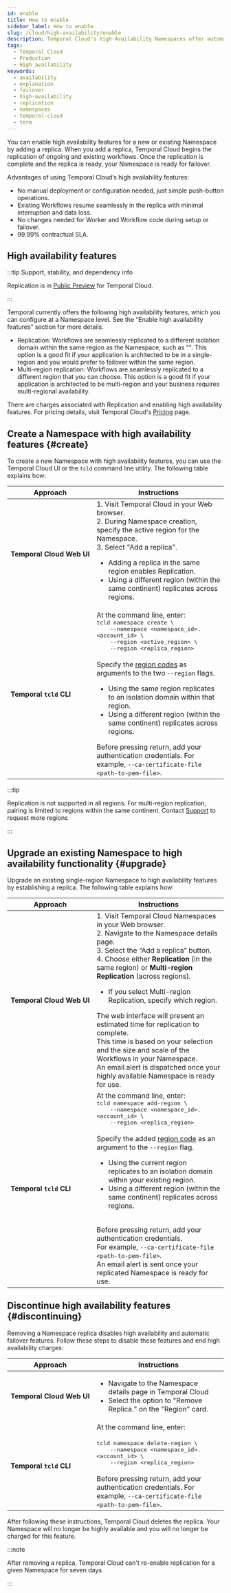 ```yaml
---
id: enable
title: How to enable
sidebar_label: How to enable
slug: /cloud/high-availability/enable
description: Temporal Cloud's High-Availability Namespaces offer automated failover, synchronized data replication, and high availability for workloads requiring disaster-tolerant deployment and 99.99% uptime. Use Global Namespace for self-hosted.
tags:
  - Temporal Cloud
  - Production
  - High availability
keywords:
  - availability
  - explanation
  - failover
  - high-availability
  - replication
  - namespaces
  - temporal-cloud
  - term
---
```



You can enable high availability features for a new or existing Namespace by adding a replica.
When you add a replica, Temporal Cloud begins the replication of ongoing and existing workflows.
Once the replication is complete and the replica is ready, your Namespace is ready for failover.

Advantages of using Temporal Cloud’s high availability features:

- No manual deployment or configuration needed, just simple push-button operations.
- Existing Workflows resume seamlessly in the replica with minimal interruption and data loss.
- No changes needed for Worker and Workflow code during setup or failover.
- 99.99% contractual SLA.

## High availability features

:::tip Support, stability, and dependency info

Replication is in [Public Preview](/evaluate/development-production-features/release-stages#public-preview) for Temporal Cloud.

:::

Temporal currently offers the following high availability features, which you can configure at a Namespace level.
See the “Enable high availability features” section for more details.

- Replication: Workflows are seamlessly replicated to a different isolation domain within the same region as the Namespace, such as "<ToolTipTerm term="us-east-1" tooltip="The us-east-1 region was Amazon's original and largest region. Many people consider it the 'default' region." />".
  This option is a good fit if your application is architected to be in a single-region and you would prefer to failover within the same region.
- Multi-region replication: Workflows are seamlessly replicated to a different region that you can choose.
  This option is a good fit if your application is architected to be multi-region and your business requires multi-regional availability.

There are charges associated with Replication and enabling high availability features.
For pricing details, visit Temporal Cloud's [Pricing](/cloud/pricing) page.

## Create a Namespace with high availability features {#create}

To create a new Namespace with high availability features, you can use the Temporal Cloud UI or the `tcld` command line utility.
The following table explains how:

| Approach                  | Instructions                                                                                                                                                  |
|---------------------------|--------------------------------------------------------------------------------------------------------------------------------------------------------------|
| **Temporal&nbsp;Cloud&nbsp;Web&nbsp;UI**  | 1. Visit Temporal Cloud in your Web browser. <br /> 2. During Namespace creation, specify the active region for the Namespace. <br /> 3. Select "Add a replica". <ul><li>Adding a replica in the same region enables Replication.</li><li>Using a different region (within the same continent) replicates across regions.</li></ul> |
| **Temporal&nbsp;`tcld`&nbsp;CLI**    | At the command line, enter: <br /> <tt>tcld namespace create \ <br /> &nbsp;&nbsp;&nbsp;&nbsp;--namespace \<namespace_id>.\<account_id> \ <br />&nbsp;&nbsp;&nbsp;&nbsp;--region \<active_region> \ <br /> &nbsp;&nbsp;&nbsp;&nbsp;--region \<replica_region></tt> <br /> <br /> Specify the [region codes](/cloud/service-availability) as arguments to the two `--region` flags. <ul> <li>Using the same region replicates to an isolation domain within that region.</li> <li>Using a different region (within the same continent) replicates across regions.</li> </ul> Before pressing return, add your authentication credentials. For example, `--ca-certificate-file <path-to-pem-file>`. |

:::tip

Replication is not supported in all regions.
For multi-region replication, pairing is limited to regions within the same continent.
Contact [Support](https://support.temporal.io) to request more regions

:::

## Upgrade an existing Namespace to high availability functionality {#upgrade}

Upgrade an existing single-region Namespace to high availability features by establishing a replica.
The following table explains how:

| Approach                  | Instructions                                                                                                                                                  |
|---------------------------|--------------------------------------------------------------------------------------------------------------------------------------------------------------|
| **Temporal&nbsp;Cloud&nbsp;Web&nbsp;UI**  | 1. Visit Temporal Cloud Namespaces in your Web browser. <br /> 2. Navigate to the Namespace details page. <br /> 3. Select the “Add a replica” button. <br /> 4. Choose either **Replication** (in the same region) or **Multi-region Replication** (across regions). <ul><li>If you select Multi-region Replication, specify which region.</li></ul> The web interface will present an estimated time for replication to complete. <br /> This time is based on your selection and the size and scale of the Workflows in your Namespace. <br /> An email alert is dispatched once your highly available Namespace is ready for use. |
| **Temporal&nbsp;`tcld`&nbsp;CLI**    | At the command line, enter: <br /> <tt>tcld namespace add-region \ <br /> &nbsp;&nbsp;&nbsp;&nbsp;--namespace \<namespace_id>.\<account_id> \ <br />&nbsp;&nbsp;&nbsp;&nbsp;--region \<replica_region></tt> <br /> <br /> Specify the added [region code](/cloud/service-availability) as an argument to the `--region` flag. <ul><li>Using the current region replicates to an isolation domain within your existing region.</li><li>Using a different region (within the same continent) replicates across regions.</li></ul> <br /> Before pressing return, add your authentication credentials.<br />For example, `--ca-certificate-file <path-to-pem-file>`. <br /> An email alert is sent once your replicated Namespace is ready for use. |

## Discontinue high availability features {#discontinuing}

Removing a Namespace replica disables high availability and automatic failover features.
Follow these steps to disable these features and end high availability charges:

| Approach                  | Instructions                                                                                                                                                  |
|---------------------------|--------------------------------------------------------------------------------------------------------------------------------------------------------------|
| **Temporal&nbsp;Cloud&nbsp;Web&nbsp;UI**  | <ul><li>Navigate to the Namespace details page in Temporal Cloud</li><li>Select the option to "Remove Replica." on the "Region" card.</li></ul>|
| **Temporal&nbsp;`tcld`&nbsp;CLI**    | At the command line, enter: <br /><br /> <tt>tcld namespace delete-region \ <br /> &nbsp;&nbsp;&nbsp;&nbsp;--namespace \<namespace_id>.\<account_id> \ <br />&nbsp;&nbsp;&nbsp;&nbsp;--region \<replica_region></tt><br /><br />Before pressing return, add your authentication credentials. For example, `--ca-certificate-file <path-to-pem-file>`. |


After following these instructions, Temporal Cloud deletes the replica.
Your Namespace will no longer be highly available and you will no longer be charged for this feature.

:::note

After removing a replica, Temporal Cloud can't re-enable replication for a given Namespace for seven days.

:::
